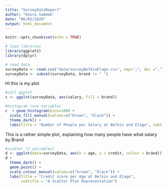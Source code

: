 ```yaml
---
title: "SurveyDataReport"
author: "Kasra Sammak"
date: "06/02/2020"
output: html_document
---
```


```r
knitr::opts_chunk$set(echo = TRUE)

# load libraries
library(ggplot2)
library(dplyr)

# read data
surveyData <- read.csv("data/surveyBelkinElago.csv", sep=";", dec =",")
surveyData <- subset(surveyData, brand != " ")

```
<p> Hi this is my plot </p>
```r
#call ggplot
c <- ggplot(surveyData, aes(salary, fill = brand))

#histogram (one variable)
c  + geom_histogram(bins=100) + 
  scale_fill_manual(values=c("brown", "black")) + 
  theme_dark() +
  labs(title = "Number of People per Salary at Belkin and Elago", subtitle = "A Histographical Representation")
```
<p> This is a rather simple plot, explaining how many people have what salary by Brand </p>
```r
#scatter (2 variables)
d <- ggplot(data=surveyData, aes(x = age, y = credit, colour = brand))
d +
  theme_dark() +
  geom_point() +
  scale_colour_manual(values=c("brown", "black")) + 
  labs(title = "Credit score per Age at Belkin and Elago", 
       subtitle = "A Scatter Plot Representation")
```
